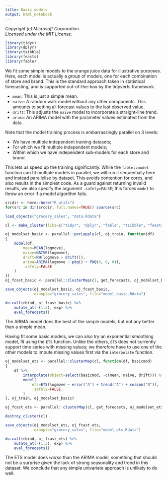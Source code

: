 ```yaml
---
title: Basic models
output: html_notebook
---
```


_Copyright (c) Microsoft Corporation._<br/>
_Licensed under the MIT License._ 

```r
library(tidyr)
library(dplyr)
library(tsibble)
library(feasts)
library(fable)
```

We fit some simple models to the orange juice data for illustrative purposes. Here, each model is actually a _group_ of models, one for each combination of store and brand. This is the standard approach taken in statistical forecasting, and is supported out-of-the-box by the tidyverts framework.

- `mean`: This is just a simple mean.
- `naive`: A random walk model without any other components. This amounts to setting all forecast values to the last observed value.
- `drift`: This adjusts the `naive` model to incorporate a straight-line trend.
- `arima`: An ARIMA model with the parameter values estimated from the data.

Note that the model training process is embarrassingly parallel on 3 levels:

- We have multiple independent training datasets;
- For which we fit multiple independent models;
- Within which we have independent sub-models for each store and brand.

This lets us speed up the training significantly. While the `fable::model` function can fit multiple models in parallel, we will run it sequentially here and instead parallelise by dataset. This avoids contention for cores, and also results in the simplest code. As a guard against returning invalid results, we also specify the argument `.safely=FALSE`; this forces `model` to throw an error if a model algorithm fails.

```r
srcdir <- here::here("R_utils")
for(src in dir(srcdir, full.names=TRUE)) source(src)

load_objects("grocery_sales", "data.Rdata")

cl <- make_cluster(libs=c("tidyr", "dplyr", "fable", "tsibble", "feasts"))

oj_modelset_basic <- parallel::parLapply(cl, oj_train, function(df)
{
    model(df,
        mean=MEAN(logmove),
        naive=NAIVE(logmove),
        drift=RW(logmove ~ drift()),
        arima=ARIMA(logmove ~ pdq() + PDQ(0, 0, 0)),
        .safely=FALSE
    )
})
oj_fcast_basic <- parallel::clusterMap(cl, get_forecasts, oj_modelset_basic, oj_test)

save_objects(oj_modelset_basic, oj_fcast_basic,
             example="grocery_sales", file="model_basic.Rdata")

do.call(rbind, oj_fcast_basic) %>%
    mutate_at(-(1:3), exp) %>%
    eval_forecasts()
```

The ARIMA model does the best of the simple models, but not any better than a simple mean.

Having fit some basic models, we can also try an exponential smoothing model, fit using the `ETS` function. Unlike the others, `ETS` does not currently support time series with missing values; we therefore have to use one of the other models to impute missing values first via the `interpolate` function.

```r
oj_modelset_ets <- parallel::clusterMap(cl, function(df, basicmod)
{
    df %>%
        interpolate(object=select(basicmod, -c(mean, naive, drift))) %>%
        model(
            ets=ETS(logmove ~ error("A") + trend("A") + season("N")),
            .safely=FALSE
        )
}, oj_train, oj_modelset_basic)

oj_fcast_ets <- parallel::clusterMap(cl, get_forecasts, oj_modelset_ets, oj_test)

destroy_cluster(cl)

save_objects(oj_modelset_ets, oj_fcast_ets,
             example="grocery_sales", file="model_ets.Rdata")

do.call(rbind, oj_fcast_ets) %>%
    mutate_at(-(1:3), exp) %>%
    eval_forecasts()
```

The ETS model does _worse_ than the ARIMA model, something that should not be a surprise given the lack of strong seasonality and trend in this dataset. We conclude that any simple univariate approach is unlikely to do well.

